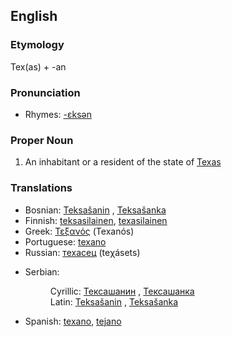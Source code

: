==English==

===Etymology===
Tex(as) + -an

===Pronunciation===
*Rhymes: [[Rhymes:English:-ɛksən|-ɛksən]]

===Proper Noun===
{{en-proper noun}}
# An inhabitant or a resident of the state of [[Texas]]

===Translations===
{{top}}
*Bosnian: [[Teksašanin#Bosnian|Teksašanin]] {{m}}, [[Teksašanka#Bosnian|Teksašanka]] {{f}}
*Finnish: [[teksasilainen]], [[texasilainen]]
*Greek: [[Τεξανός]] (Texanós) {{m}}
*Portuguese: [[texano]] {{m}}
*Russian: [[техасец]] (teχásets) {{m}}
{{mid}}
*Serbian: 
*:Cyrillic: [[Тексашанин#Serbian|Тексашанин]] {{m}}, [[Тексашанка#Serbian|Тексашанка]] {{f}}
*:Latin: [[Teksašanin#Serbian|Teksašanin]] {{m}}, [[Teksašanka#Serbian|Teksašanka]] {{f}}
*Spanish: [[texano]], [[tejano]] {{m}}
{{bottom}}
